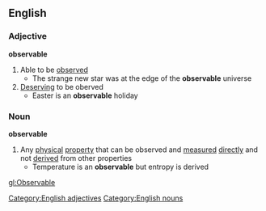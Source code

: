 ==English==
===Adjective===
'''observable'''
#Able to be [[observed]]
#* The strange new star was at the edge of the '''observable''' universe
#[[Deserving]] to be oberved
#* Easter is an '''observable''' holiday
===Noun===
'''observable'''
#Any [[physical]] [[property]] that can be observed and [[measured]] [[directly]] and not [[derived]] from other properties
#* Temperature is an '''observable''' but entropy is derived
[[Category:English adjectives]]
[[Category:English nouns]]

[[gl:Observable]]